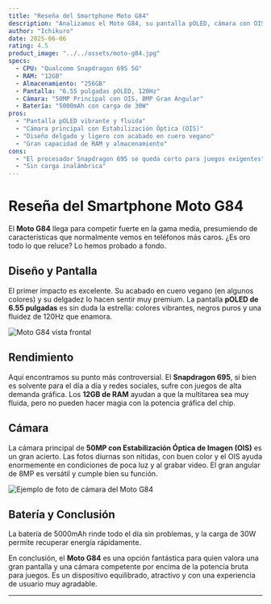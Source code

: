 ```yaml
---
title: "Reseña del Smartphone Moto G84"
description: "Analizamos el Moto G84, su pantalla pOLED, cámara con OIS y rendimiento. ¿Vale la pena en la gama media?"
author: "Ichikuro"
date: 2025-06-06
rating: 4.5
product_image: "../../assets/moto-g84.jpg"
specs:
  - CPU: "Qualcomm Snapdragon 695 5G"
  - RAM: "12GB"
  - Almacenamiento: "256GB"
  - Pantalla: "6.55 pulgadas pOLED, 120Hz"
  - Cámara: "50MP Principal con OIS, 8MP Gran Angular"
  - Batería: "5000mAh con carga de 30W"
pros:
  - "Pantalla pOLED vibrante y fluida"
  - "Cámara principal con Estabilización Óptica (OIS)"
  - "Diseño delgado y ligero con acabado en cuero vegano"
  - "Gran capacidad de RAM y almacenamiento"
cons:
  - "El procesador Snapdragon 695 se queda corto para juegos exigentes"
  - "Sin carga inalámbrica"
---
```



# Reseña del Smartphone Moto G84

El **Moto G84** llega para competir fuerte en la gama media, presumiendo de características que normalmente vemos en teléfonos más caros. ¿Es oro todo lo que reluce? Lo hemos probado a fondo.

## Diseño y Pantalla

El primer impacto es excelente. Su acabado en cuero vegano (en algunos colores) y su delgadez lo hacen sentir muy premium. La pantalla **pOLED de 6.55 pulgadas** es sin duda la estrella: colores vibrantes, negros puros y una fluidez de 120Hz que enamora.

<Image
  src={MotoG84Front}
  alt="Moto G84 vista frontal"
  width={500}
  height={500}
  quality={80}
  format="webp"
  loading="lazy"
/>

## Rendimiento

Aquí encontramos su punto más controversial. El **Snapdragon 695**, si bien es solvente para el día a día y redes sociales, sufre con juegos de alta demanda gráfica. Los **12GB de RAM** ayudan a que la multitarea sea muy fluida, pero no pueden hacer magia con la potencia gráfica del chip.

## Cámara

La cámara principal de **50MP con Estabilización Óptica de Imagen (OIS)** es un gran acierto. Las fotos diurnas son nítidas, con buen color y el OIS ayuda enormemente en condiciones de poca luz y al grabar video. El gran angular de 8MP es versátil y cumple bien su función.

<Image
  src={MotoG84Camera}
  alt="Ejemplo de foto de cámara del Moto G84"
  width={450}
  height={450}
  quality={95}
  format="webp"
  loading="lazy"
/>

## Batería y Conclusión

La batería de 5000mAh rinde todo el día sin problemas, y la carga de 30W permite recuperar energía rápidamente.

<SpecsTable specs={frontmatter.specs} />
<ProsConsList type="pros" items={frontmatter.pros} />
<ProsConsList type="cons" items={frontmatter.cons} />

En conclusión, el **Moto G84** es una opción fantástica para quien valora una gran pantalla y una cámara competente por encima de la potencia bruta para juegos. Es un dispositivo equilibrado, atractivo y con una experiencia de usuario muy agradable.

---
